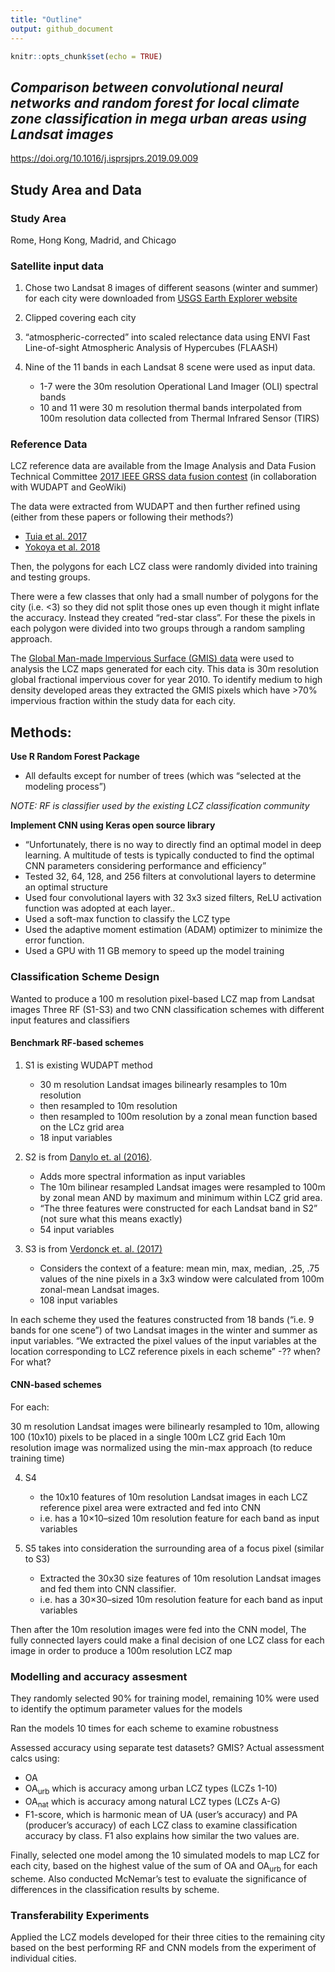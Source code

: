 ```yaml
---
title: "Outline"
output: github_document
---
```


```r
knitr::opts_chunk$set(echo = TRUE)
```

## *Comparison between convolutional neural networks and random forest for local climate zone classification in mega urban areas using Landsat images*

[https://doi.org/10.1016/j.isprsjprs.2019.09.009](https://doi.org/10.1016/j.isprsjprs.2019.09.009)


## Study Area and Data

### Study Area

Rome, Hong Kong, Madrid, and Chicago

### Satellite input data

1. Chose two Landsat 8 images of different seasons (winter and summer) for each city were downloaded from [USGS Earth Explorer website](https://earthexplorer.usgs.gov/)
2. Clipped covering each city 
3. "atmospheric-corrected" into scaled relectance data using ENVI Fast Line-of-sight Atmospheric Analysis of Hypercubes (FLAASH)
4. Nine of the 11 bands in each Landsat 8 scene were used as input data. 
    
    * 1-7 were the 30m resolution Operational Land Imager (OLI) spectral bands
    * 10 and 11 were 30 m resolution thermal bands interpolated from 100m resolution data collected from Thermal Infrared Sensor (TIRS)
    
### Reference Data

LCZ reference data are available from the Image Analysis and Data Fusion Technical Committee [2017 IEEE GRSS data fusion contest](http://www.grss-ieee.org/2017-ieee-grss-data-fusion-contest/) (in collaboration with WUDAPT and GeoWiki)

The data were extracted from WUDAPT and then further refined using (either from these papers or following their methods?) 

  * [Tuia et al. 2017](https://ieeexplore.ieee.org/abstract/document/7882740)
  * [Yokoya et al. 2018](https://ieeexplore.ieee.org/abstract/document/8338367)

Then, the polygons for each LCZ class were randomly divided into training and testing groups.

There were a few classes that only had a small number of polygons for the city (i.e. <3) so they did not split those ones up even though it might inflate the accuracy. Instead they created "red-star class". For these the pixels in each polygon were divided into two groups through a random sampling approach.

The [Global Man-made Impervious Surface (GMIS) data](http://img.data.ac.cn/geores/M00/03/8D/n-JvD1pVvD6AGx1vAAjQnFzHcL8490.pdf) were used to analysis the LCZ maps generated for each city. This data is 30m resolution global fractional impervious cover for year 2010. To identify medium to high density developed areas they extracted the GMIS pixels which have >70% impervious fraction within the study data for each city. 

## Methods: 

**Use R Random Forest Package**

* All defaults except for number of trees (which was "selected at the modeling process")

*NOTE: RF is classifier used by the existing LCZ classification community*

**Implement CNN using Keras open source library**

* "Unfortunately, there is no way to directly find an optimal model in deep learning. A multitude of tests is typically conducted to find the optimal CNN parameters considering performance and efficiency"
* Tested 32, 64, 128, and 256 filters at convolutional layers to determine an optimal structure
* Used four convolutional layers with 32 3x3 sized filters, ReLU activation function was adopted at each layer..
* Used a soft-max function to classify the LCZ type
* Used the adaptive moment estimation (ADAM) optimizer to minimize the error function. 
* Used a GPU with 11 GB memory to speed up the model training
  
### Classification Scheme Design

Wanted to produce a 100 m resolution pixel-based LCZ map from Landsat images
Three RF (S1-S3) and two CNN classification schemes with different input features and classifiers
  
#### Benchmark RF-based schemes

1. S1 is existing WUDAPT method

    * 30 m resolution Landsat images bilinearly resamples to 10m resolution
    * then resampled to 10m resolution
    * then resampled to 100m resolution by a zonal mean function based on the LCz grid area
    * 18 input variables
    
2. S2 is from [Danylo et. al (2016)](https://www.sciencedirect.com/science/article/pii/S0924271619302205#b0085).

    * Adds more spectral information as input variables 
    * The 10m bilinear resampled Landsat images were resampled to 100m by zonal mean AND by maximum and minimum within LCZ grid area. 
    * "The three features were constructed for each Landsat band in S2" (not sure what this means exactly)
    * 54 input variables
    
3. S3 is from [Verdonck et. al. (2017)](https://www.sciencedirect.com/science/article/pii/S0924271619302205#b0360)

    * Considers the context of a feature: mean min, max, median, .25, .75 values of the nine pixels in a 3x3 window were calculated from 100m zonal-mean Landsat images.
    * 108 input variables
    
In each scheme they used the features constructed from 18 bands ("i.e. 9 bands for one scene") of two Landsat images in the winter and summer as input variables.
"We extracted the pixel values of the input variables at the location corresponding to LCZ reference pixels in each scheme" -?? when? For what?

#### CNN-based schemes

For each: 

30 m resolution Landsat images were bilinearly resampled to 10m, allowing 100 (10x10) pixels to be placed in a single 100m LCZ grid
Each 10m resolution image was normalized using the min-max approach (to reduce training time)

4. S4

    * the 10x10 features of 10m resolution Landsat images in each LCZ reference pixel area were extracted and fed into CNN
    * i.e. has a 10×10–sized 10m resolution feature for each band as input variables
    
5. S5 takes into consideration the surrounding area of a focus pixel (similar to S3)

    * Extracted the 30x30 size features of 10m resolution Landsat images and fed them into CNN classifier. 
    * i.e. has a 30×30–sized 10m resolution feature for each band as input variables

Then after the 10m resolution images were fed into the CNN model, 
The fully connected layers could make a final decision of one LCZ class for each image
in order to produce a 100m resolution LCZ map

### Modelling and accuracy assesment

They randomly selected 90% for training model, remaining 10% were used to identify the optimum parameter values for the models

Ran the models 10 times for each scheme to examine robustness

Assessed accuracy using separate test datasets? GMIS?
Actual assessment calcs using:

  * OA
  * OA<sub>urb</sub> which is accuracy among urban LCZ types (LCZs 1-10)
  * OA<sub>nat</sub> which is accuracy among natural LCZ types (LCZs A-G)
  * F1-score, which is harmonic mean of UA (user's accuracy) and PA (producer's accuracy) of each LCZ class to examine classification accuracy by class. F1 also explains how similar the two values are. 
    
Finally, selected one model among the 10 simulated models to map LCZ for each city, based on the highest value of the sum of OA and OA<sub>urb</sub> for each scheme. 
Also conducted McNemar's test to evaluate the significance of differences in the classification results by scheme. 

### Transferability Experiments

Applied the LCZ models developed for their three cities to the remaining city based on the best performing RF and CNN models from the experiment of individual cities. 
   